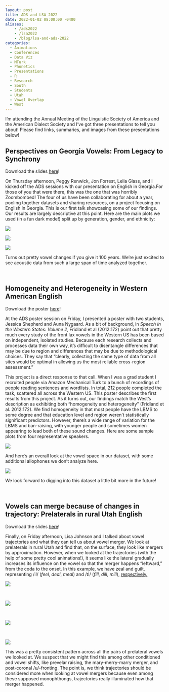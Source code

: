 ```yaml
---
layout: post
title: ADS and LSA 2022
date: 2022-01-02 08:00:00 -0400
aliases: 
    - /ads2022
    - /lsa2022
    - /blog/lsa-and-ads-2022
categories:
  - Animations
  - Conferences
  - Data Viz
  - MTurk
  - Phonetics
  - Presentations
  - R
  - Research
  - South
  - Students
  - Utah
  - Vowel Overlap
  - West
---
```


I'm attending the Annual Meeting of the Linguistic Society of America and the American Dialect Society and I've got three presentations to tell you about! Please find links, summaries, and images from these presentations below!

## Perspectives on Georgia Vowels: From Legacy to Synchrony

:::callout-tip
Download the slides [here](/downloads/220106-ADS-Georgia.pdf)!
:::

On Thursday afternoon, Peggy Renwick, Jon Forrest, Lelia Glass, and I kicked off the ADS sessions with our presentation on English in Georgia.[For those of you that were there, this was the one that was horribly Zoombombed!]{.aside} The four of us have been collaborating for about a year, pooling together datasets and sharing resources, on a project focusing on English in Georgia. This is our first talk showcasing some of our findings. Our results are largely descriptive at this point. Here are the main plots we used (in a fun dark mode!) split up by generation, gender, and ethnicity:

![](ADS2022-white_older.png)

![](ADS2022-white_younger.png)

![](ADS2022-black.png)

Turns out pretty vowel changes if you give it 100 years. We're just excited to see acoustic data from such a large span of time analyzed together.


<br/>


## Homogeneity and Heterogeneity in Western American English

:::callout-tip
Download the poster [here](/downloads/220107-ADS-MTurk.pdf)!
:::

At the ADS poster session on Friday, I presented a poster with two students, Jessica Shepherd and Auna Nygaard. As a bit of background, in *Speech in the Western States: Volume 2*, Fridland et al (2012:172) point out that pretty much every study of the front lax vowels in the Western US has been based on independent, isolated studies. Because each research collects and processes data their own way, it's difficult to disentangle differences that may be due to region and differences that may be due to methodological choices. They say that "clearly, collecting the same type of data from all sites would be optimal in allowing us the most reliable cross-region assessment." 

This project is a direct response to that call. When I was a grad student I recruited people via Amazon Mechanical Turk to a bunch of recordings of people reading sentences and wordlists. In total, 212 people completed the task, scattered all across the Western US. This poster describes the first results from this project. As it turns out, our findings match the West's description as exhibiting both "homogeneity and heterogeneity" (Fridland et al. 2012:172). We find homogeneity in that most people have the LBMS to some degree and that education level and region weren't statistically significant predictors. However, there's a wide range of variation for the LBMS and <sc>ban</sc>-raising, with younger people and sometimes women appearing to lead both of these sound changes. Here are some sample plots from four representative speakers. 

![](ADS2022-mturk_samples.png)

And here's an overall look at the vowel space in our dataset, with some additional allophones we don't analyze here.

![](ADS2022-mturk_overall.png)

We look forward to digging into this dataset a little bit more in the future!

<br/>



## Vowels can merge because of changes in trajectory: Prelaterals in rural Utah English
 
:::callout-tip
Download the slides [here](/downloads/220107-LSA-Prelaterals.pdf)!
:::

Finally, on Friday afternoon, Lisa Johnson and I talked about vowel trajectories and what they can tell us about vowel merger. We look at prelaterals in rural Utah and find that, on the surface, they look like mergers by approximation. However, when we looked at the trajectories (with the help of some pretty cool animations!), it seems like the lateral gradually increases its influence on the vowel so that the merger happens "leftward," from the coda to the onset. In this example, we have <sc>zeal</sc> and <sc>guilt</sc>, representing /il/ (*feel*, *deal*, *meal*) and /ɪl/ (*fill*, *dill*, *mill*), [respectively.](/blog/extending-wells-lexical-sets-to-prelateral-vowels)

![](lsa2022_ZEAL-GUILT.gif)

<br/>

![](lsa2022_FLAIL-SHELF.gif)

<br/>

![](lsa2022_JOLT-MULCH.gif)

<br/>

![](lsa2022_WOLF-MULCH.gif)

This was a pretty consistent pattern across all the pairs of prelateral vowels we looked at. We suspect that we might find this among other conditioned and vowel shifts, like prevelar raising, the <sc>mary-merry-marry</sc> merger, and post-coronal /u/-fronting. The point is, we think trajectories should be considered more when looking at vowel mergers because even among these supposed monophthongs, trajectories really illuminated how that merger happened. 

<br/>